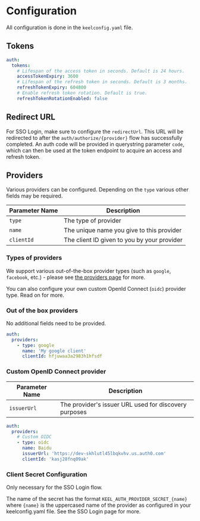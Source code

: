 # Configuration

All configuration is done in the `keelconfig.yaml` file.

## Tokens

```yaml
auth:
  tokens:
    # Lifespan of the access token in seconds. Default is 24 hours.
    accessTokenExpiry: 3600
    # Lifespan of the refresh token in seconds. Default is 3 months.
    refreshTokenExpiry: 604800
    # Enable refresh token rotation. Default is true.
    refreshTokenRotationEnabled: false
```

## Redirect URL

For SSO Login, make sure to configure the `redirectUrl`.  This URL will be redirected to after the `auth/authorize/{provider}` flow has successfully completed.  An auth code will be provided in querystring parameter `code`, which can then be used at the token endpoint to acquire an access and refresh token.

## Providers

Various providers can be configured.  Depending on the `type` various other fields may be required.  

| Parameter Name | Description                                |
|----------------|--------------------------------------------|
| `type`     | The type of provider |
| `name`  | The unique name you give to this provider       |
| `clientId`  | The client ID given to you by your provider    |

### Types of providers

We support various out-of-the-box provider types (such as `google`, `facebook`, etc.) - please see [the providers page](/authentication/providers) for more.

You can also configure your own custom OpenId Connect (`oidc`) provider type. Read on for more.

### Out of the box providers

No additional fields need to be provided.

```yaml
auth:
  providers:
    - type: google
      name: 'My google client'
      clientId: hfjuwaa3a2983h1hfsdf
```

### Custom OpenID Connect provider

| Parameter Name | Description                                |
|----------------|--------------------------------------------|
| `issuerUrl`     | The provider's issuer URL used for discovery purposes |

```yaml
auth:
  providers:
    # Custom OIDC
    - type: oidc
      name: Baidu
      issuerUrl: 'https://dev-skhlutl45lbqkvhv.us.auth0.com'
      clientId: 'kasj28fnq09ak'
```

### Client Secret Configuration

Only necessary for the SSO Login flow.

The name of the secret has the format `KEEL_AUTH_PROVIDER_SECRET_{name}` where `{name}` is the uppercased name of the provider as configured in your keelconfig.yaml file.  See the SSO Login page for more.
